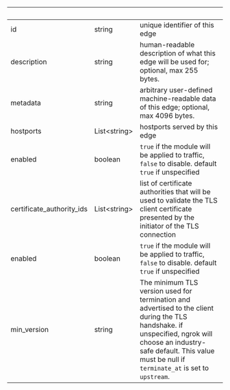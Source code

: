 | &nbsp;                    | &nbsp;             | &nbsp;                                                                                                                                                                                                                          |
| ------------------------- | ------------------ | ------------------------------------------------------------------------------------------------------------------------------------------------------------------------------------------------------------------------------- |
| id                        | string             | unique identifier of this edge                                                                                                                                                                                                  |
| description               | string             | human-readable description of what this edge will be used for; optional, max 255 bytes.                                                                                                                                         |
| metadata                  | string             | arbitrary user-defined machine-readable data of this edge; optional, max 4096 bytes.                                                                                                                                            |
| hostports                 | List&lt;string&gt; | hostports served by this edge                                                                                                                                                                                                   |
| enabled                   | boolean            | `true` if the module will be applied to traffic, `false` to disable. default `true` if unspecified                                                                                                                              |
| certificate_authority_ids | List&lt;string&gt; | list of certificate authorities that will be used to validate the TLS client certificate presented by the initiator of the TLS connection                                                                                       |
| enabled                   | boolean            | `true` if the module will be applied to traffic, `false` to disable. default `true` if unspecified                                                                                                                              |
| min_version               | string             | The minimum TLS version used for termination and advertised to the client during the TLS handshake. if unspecified, ngrok will choose an industry-safe default. This value must be null if `terminate_at` is set to `upstream`. |
